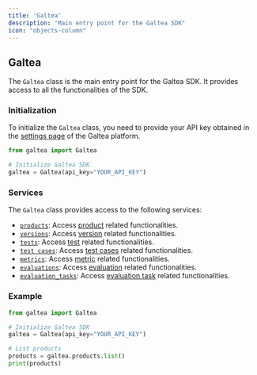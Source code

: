 ```yaml
---
title: 'Galtea'
description: "Main entry point for the Galtea SDK"
icon: "objects-column"
---
```


## Galtea

The `Galtea` class is the main entry point for the Galtea SDK. It provides access to all the functionalities of the SDK.

### Initialization

To initialize the `Galtea` class, you need to provide your API key obtained in the [settings page](https://platform.galtea.ai/settings) of the Galtea platform.

```python
from galtea import Galtea

# Initialize Galtea SDK
galtea = Galtea(api_key="YOUR_API_KEY")
```

### Services

The `Galtea` class provides access to the following services:

- [`products`](/sdk/api/product-service): Access [product](/concepts/product) related functionalities.
- [`versions`](/sdk/api/version-service): Access [version](/concepts/product/version) related functionalities.
- [`tests`](/sdk/api/test-service): Access [test](/concepts/product/test) related functionalities.
- [`test cases`](/sdk/api/test-cases-service): Access [test cases](/concepts/product/test-case) related functionalities.
- [`metrics`](/sdk/api/metrics-service): Access [metric](/concepts/metric-type) related functionalities.
- [`evaluations`](/sdk/api/evaluation-service): Access [evaluation](/concepts/product/evaluation) related functionalities.
- [`evaluation_tasks`](/sdk/api/evaluation-task-service): Access [evaluation task](/concepts/product/evaluation/task) related functionalities.


### Example

```python
from galtea import Galtea

# Initialize Galtea SDK
galtea = Galtea(api_key="YOUR_API_KEY")

# List products
products = galtea.products.list()
print(products)
```